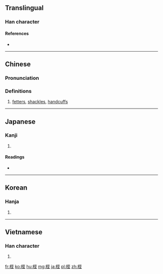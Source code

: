 ==Translingual==

===Han character===
{{Han char|rn=75|rad=木|as=06|sn=10|four=41914|canj=DMIG|ids=⿰木至}}

====References====
* {{Han ref|kx=0525.150|dkj=14768|dj=0914.100|hdz=21197.080|uh=684E|ud=26702|bh=D1E8|bd=53736}}

----

==Chinese==
{{zh-forms}}

===Pronunciation===
{{zh-pron
|m=zhì
|c=zat6
|mc=y
|oc=y
|ma=
|cat=n
}}

===Definitions===
# [[fetter]]s, [[shackles]], [[handcuffs]]

----

==Japanese==

===Kanji===
{{ja-kanji|grade=|rs=木06}}

# {{defn|lang=ja|sort=木06}}

====Readings====
* {{ja-readings|on=[[しつ]] (shitsu)|kun=[[あしかせ]] (ashikase)}}

----

==Korean==

===Hanja===
{{ko-hanja|hangeul=질|eumhun=|rv=jil|mr=chil|y=cil}}

# {{defn|lang=ko|sort=木06}}

----

==Vietnamese==

===Han character===
{{vi-readings|rs=木06| hanviet = chuối}}

# {{defn|lang=vi|sort=木06}}

[[fr:桎]]
[[ko:桎]]
[[hu:桎]]
[[mg:桎]]
[[ja:桎]]
[[pl:桎]]
[[zh:桎]]